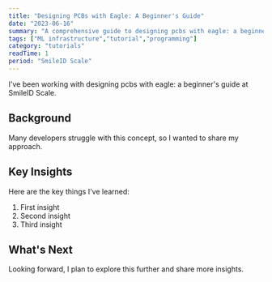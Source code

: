 ```yaml
---
title: "Designing PCBs with Eagle: A Beginner's Guide"
date: "2023-06-16"
summary: "A comprehensive guide to designing pcbs with eagle: a beginner's guide. Learn the fundamentals and best practices."
tags: ["ML infrastructure","tutorial","programming"]
category: "tutorials"
readTime: 1
period: "SmileID Scale"
---
```


I've been working with designing pcbs with eagle: a beginner's guide at SmileID Scale.

## Background

Many developers struggle with this concept, so I wanted to share my approach.

## Key Insights

Here are the key things I've learned:

1. First insight
2. Second insight
3. Third insight

## What's Next

Looking forward, I plan to explore this further and share more insights.

